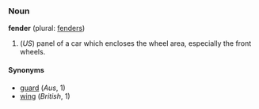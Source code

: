 ===Noun===
'''fender''' (plural: [[fenders]])

#(''US'') panel of a car which encloses the wheel area, especially the front wheels.

==== Synonyms ====
*[[guard]] (''Aus'', 1)
*[[wing]] (''British'', 1)